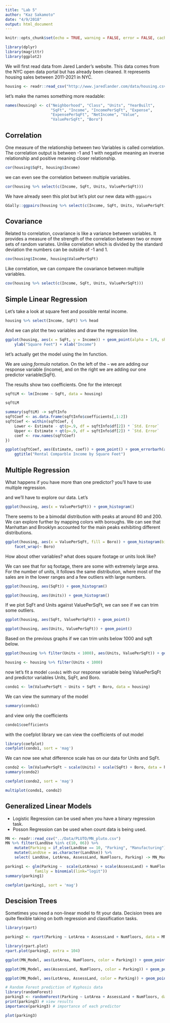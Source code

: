 ```yaml
---
title: "Lab 5"
author: "Kaz Sakamoto"
date: "4/9/2018"
output: html_document
---
```

    
```r
knitr::opts_chunk$set(echo = TRUE, warning = FALSE, error = FALSE, cache = TRUE, message = FALSE)
```
```r
library(dplyr)
library(magrittr)
library(ggplot2)
```


We will first read data from Jared Lander's website. This data comes from the NYC open data portal
but has already been cleaned. It represents housing sales between 2011-2021 in NYC. 
```r
housing <- readr::read_csv("http://www.jaredlander.com/data/housing.csv")
```

let's make the names something more readable:
```r
names(housing) <- c("Neighborhood", "Class", "Units", "YearBuilt",
                    "SqFt", "Income", "IncomePerSqFt", "Expense",
                    "ExpensePerSqFt", "NetIncome", "Value", 
                    "ValuePerSqFt", "Boro")
```

## Correlation

One measure of the relationship between two Variables is called correlation. The correlation output
is between -1 and 1 with negative meaning an inverse relationship and positive meaning closer relationship.

```r
cor(housing$SqFt, housing$Income)
```

we can even see the correlation between multiple variables.

```r
cor(housing %>% select(c(Income, SqFt, Units, ValuePerSqFt)))
```

We have already seen this plot but let's plot our new data with `ggpairs`
```r
GGally::ggpairs(housing %>% select(c(Income, SqFt, Units, ValuePerSqFt)))
```


## Covariance

Related to correlation, covariance is like a variance between variables. 
It provides a measure of the strength of the correlation between two or more sets of random variates.
Unlike correlation which is divided by the standard deviation the numbers can be outside of -1 and 1. 

```r
cov(housing$Income, housing$ValuePerSqFt)
```

Like correlation, we can compare the covariance between multiple variables.
```r
cov(housing %>% select(c(Income, SqFt, Units, ValuePerSqFt)))
```


## Simple Linear Regression

Let's take a look at square feet and possible rental income. 
```r
housing %>% select(Income, SqFt) %>% head
```

And we can plot the two variables and draw the regression line. 

```r
ggplot(housing, aes(x = SqFt, y = Income)) + geom_point(alpha = 1/6, shape = 1) + geom_smooth(method = 'lm') + theme_minimal() +
    ylab("Square Feet") + xlab("Income")
```

let's actually get the model using the lm function.

We are using *formula* notation. On the left of the `~` we are adding our response variable (income),
and on the right we are adding our one predictor variable(SqFt). 

The results show two coefficients. One for the intercept 
```r
sqftLM <- lm(Income ~ SqFt, data = housing)

sqftLM

summary(sqftLM) -> sqftInfo
sqftCoef <- as.data.frame(sqftInfo$coefficients[,1:2])
sqftCoef <- within(sqftCoef, {
    Lower <- Estimate - qt(p=.9, df = sqftInfo$df[2]) * `Std. Error`
    Upper <- Estimate + qt(p=.9, df = sqftInfo$df[2]) * `Std. Error`
    coef <- row.names(sqftCoef)
})

ggplot(sqftCoef, aes(Estimate, coef)) + geom_point() + geom_errorbarh(aes(xmin=Lower, xmax = Upper), height = .3) +
    ggtitle("Rental Comparble Income by Square Feet")
```


## Multiple Regression

What happens if you have more than one predictor? you'll have to use multiple regression. 

and we'll have to explore our data. Let's 
```r
ggplot(housing, aes(x = ValuePerSqFt)) + geom_histogram()
```

There seems to be a bimodal distribution with peaks at around 80 and 200. We can explore further
by mapping colors with boroughs. We can see that Manhattan and Brooklyn accounted for the main 
peaks exhibiting different distributions. 
```r
ggplot(housing, aes(x = ValuePerSqFt, fill = Boro)) + geom_histogram(binwidth = 10) + 
    facet_wrap(~ Boro)
```

How about other variables? what does square footage or units look like?

We can see that for sq footage, there are some with extremely large area. For the
number of units, it follows the same distribution, where most of the sales are in the lower ranges
and a few outliers with large numbers. 

```r
ggplot(housing, aes(SqFt)) + geom_histogram()
```

```r
ggplot(housing, aes(Units)) + geom_histogram()
```

If we plot SqFt and Units against ValuePerSqFt, we can see if we can trim some outliers.
```r
ggplot(housing, aes(SqFt, ValuePerSqFt)) + geom_point()
```

```r
ggplot(housing, aes(Units, ValuePerSqFt)) + geom_point()
```

Based on the previous graphs if we can trim units below 1000 and sqft below.

```r
ggplot(housing %>% filter(Units < 1000), aes(Units, ValuePerSqFt)) + geom_point()
```

```r
housing <- housing %>% filter(Units < 1000)
```

now let's fit a model `condo1` with our response variable being ValuePerSqFt and
predictor variables Units, SqFt, and Boro.
```r
condo1 <- lm(ValuePerSqFt ~ Units + SqFt + Boro, data = housing)
```

We can view the summary of the model
```r
summary(condo1)
```
and view only the coefficients

```r
condo1$coefficients
```

with the coefplot library we can view the coefficients of out model
```r
library(coefplot)
coefplot(condo1, sort = 'mag')
```

We can now see what difference scale has on our data for Units and SqFt.
```r
condo2 <- lm(ValuePerSqFt ~ scale(Units) + scale(SqFt) + Boro, data = housing)
summary(condo2)
```

```r
coefplot(condo2, sort = 'mag')
```

```r
multiplot(condo1, condo2)
```

## Generalized Linear Models

+ Logistic Regression can be used when you have a binary regression task.
+ Posson Regression can be used when count data is being used. 

```r
MN <- readr::read_csv("../Data/PLUTO/MN_pluto.csv")
MN %>% filter(LandUse %in% c(10, 06)) %>% 
    mutate(Parking = if_else(LandUse == 10, "Parking", "Manufacturing") %>% as.factor) %>% 
    mutate(LandUse = as.character(LandUse)) %>% 
    select( LandUse, LotArea, AssessLand, NumFloors, Parking) -> MN_Model
```

```r
parking1 <- glm(Parking ~  scale(LotArea) + scale(AssessLand) + NumFloors , data = MN_Model,
             family = binomial(link="logit"))
summary(parking1)
```

```r
coefplot(parking1, sort = 'mag')
```


## Descision Trees

Sometimes you need a non-linear model to fit your data. Decision trees are quite
flexible taking on both regression and classification tasks.

```r
library(rpart)

parking2 <- rpart(Parking ~ LotArea + AssessLand + NumFloors, data = MN_Model, method = "class")
```

```r
library(rpart.plot)
rpart.plot(parking2, extra = 104)
```

```r
ggplot(MN_Model, aes(LotArea, NumFloors, color = Parking)) + geom_point()
```
```r
ggplot(MN_Model, aes(AssessLand, NumFloors, color = Parking)) + geom_point()
```
```r
ggplot(MN_Model, aes(LotArea, AssessLand, color = Parking)) + geom_point()
```


```r
# Random Forest prediction of Kyphosis data
library(randomForest)
parking3 <- randomForest(Parking ~ LotArea + AssessLand + NumFloors, data = MN_Model)
print(parking3) # view results 
importance(parking3) # importance of each predictor

plot(parking3)
```

